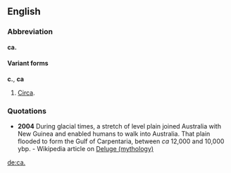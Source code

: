 ==English==
===Abbreviation===
'''ca.'''

====Variant forms====
'''c.''', '''ca'''

#[[Circa]].

===Quotations===
*'''2004''' During glacial times, a stretch of level plain joined Australia with New Guinea and enabled humans to walk into Australia. That plain flooded to form the Gulf of Carpentaria, between ''ca'' 12,000 and 10,000 ybp. - Wikipedia article on [[wikipedia:Deluge_(mythology)|Deluge (mythology)]]

[[de:ca.]]